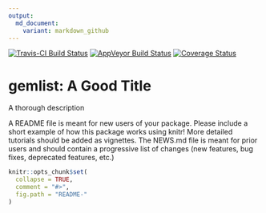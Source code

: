```yaml
---
output:
  md_document:
    variant: markdown_github
---
```


[![Travis-CI Build Status](https://travis-ci.org/lukawanjohi/gemlist.png?branch=master)](https://travis-ci.org/lukawanjohi/gemlist)
[![AppVeyor Build Status](https://ci.appveyor.com/api/projects/status/github/lukawanjohi/gemlist?branch=master)](https://ci.appveyor.com/project/lukawanjohi/gemlist)
[![Coverage Status](https://img.shields.io/coveralls/lukawanjohi/gemlist.svg)](https://coveralls.io/r/lukawanjohi/gemlist?branch=master)

<!-- README.md is generated from README.Rmd. Please edit that file -->

# gemlist: A Good Title

A thorough description

A README file is meant for new users of your package. Please include a short example of how this package works using knitr! More detailed tutorials should be added as 
vignettes. The NEWS.md file is meant for prior users and should contain a progressive
list of changes (new features, bug fixes, deprecated features, etc.)

```r
knitr::opts_chunk$set(
  collapse = TRUE,
  comment = "#>",
  fig.path = "README-"
)
```
